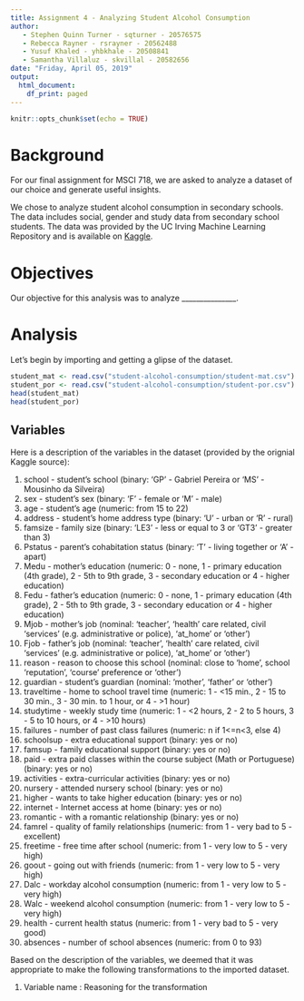 ```yaml
---
title: Assignment 4 - Analyzing Student Alcohol Consumption
author:
   - Stephen Quinn Turner - sqturner - 20576575
   - Rebecca Rayner - rsrayner - 20562488
   - Yusuf Khaled - yhbkhale - 20508841
   - Samantha Villaluz - skvillal - 20582656
date: "Friday, April 05, 2019"
output:
  html_document:
    df_print: paged
---
```


```r
knitr::opts_chunk$set(echo = TRUE)
```

# Background

For our final assignment for MSCI 718, we are asked to analyze a dataset of our choice and generate useful insights.

We chose to analyze student alcohol consumption in secondary schools. The data includes social, gender and study data from secondary school students. The data was provided by the UC Irving Machine Learning Repository and is available on [Kaggle](https://www.kaggle.com/uciml/student-alcohol-consumption).

# Objectives

Our objective for this analysis was to analyze _______________.

# Analysis

Let's begin by importing and getting a glipse of the dataset.

```r
student_mat <- read.csv("student-alcohol-consumption/student-mat.csv")
student_por <- read.csv("student-alcohol-consumption/student-por.csv")
head(student_mat)
head(student_por)
```

## Variables

Here is a description of the variables in the dataset (provided by the orignial Kaggle source):

1. school - student's school (binary: 'GP' - Gabriel Pereira or 'MS' - Mousinho da Silveira)
1. sex - student's sex (binary: 'F' - female or 'M' - male)
1. age - student's age (numeric: from 15 to 22)
1. address - student's home address type (binary: 'U' - urban or 'R' - rural)
1. famsize - family size (binary: 'LE3' - less or equal to 3 or 'GT3' - greater than 3)
1. Pstatus - parent's cohabitation status (binary: 'T' - living together or 'A' - apart)
1. Medu - mother's education (numeric: 0 - none, 1 - primary education (4th grade), 2 - 5th to 9th grade, 3 - secondary education or 4 - higher education)
1. Fedu - father's education (numeric: 0 - none, 1 - primary education (4th grade), 2 - 5th to 9th grade, 3 - secondary education or 4 - higher education)
1. Mjob - mother's job (nominal: 'teacher', 'health' care related, civil 'services' (e.g. administrative or police), 'at_home' or 'other')
1. Fjob - father's job (nominal: 'teacher', 'health' care related, civil 'services' (e.g. administrative or police), 'at_home' or 'other')
1. reason - reason to choose this school (nominal: close to 'home', school 'reputation', 'course' preference or 'other')
1. guardian - student's guardian (nominal: 'mother', 'father' or 'other')
1. traveltime - home to school travel time (numeric: 1 - <15 min., 2 - 15 to 30 min., 3 - 30 min. to 1 hour, or 4 - >1 hour)
1. studytime - weekly study time (numeric: 1 - <2 hours, 2 - 2 to 5 hours, 3 - 5 to 10 hours, or 4 - >10 hours)
1. failures - number of past class failures (numeric: n if 1<=n<3, else 4)
1. schoolsup - extra educational support (binary: yes or no)
1. famsup - family educational support (binary: yes or no)
1. paid - extra paid classes within the course subject (Math or Portuguese) (binary: yes or no)
1. activities - extra-curricular activities (binary: yes or no)
1. nursery - attended nursery school (binary: yes or no)
1. higher - wants to take higher education (binary: yes or no)
1. internet - Internet access at home (binary: yes or no)
1. romantic - with a romantic relationship (binary: yes or no)
1. famrel - quality of family relationships (numeric: from 1 - very bad to 5 - excellent)
1. freetime - free time after school (numeric: from 1 - very low to 5 - very high)
1. goout - going out with friends (numeric: from 1 - very low to 5 - very high)
1. Dalc - workday alcohol consumption (numeric: from 1 - very low to 5 - very high)
1. Walc - weekend alcohol consumption (numeric: from 1 - very low to 5 - very high)
1. health - current health status (numeric: from 1 - very bad to 5 - very good)
1. absences - number of school absences (numeric: from 0 to 93)


Based on the description of the variables, we deemed that it was appropriate to make the following transformations to the imported dataset.

1. Variable name <variable type>: Reasoning for the transformation



